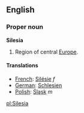 ==English==

===Proper noun===
{{wikipedia}}
'''Silesia'''
# Region of central [[Europe]].

====Translations====

*[[French]]: [[Silésie]] ''f''
*[[German]]: [[Schlesien]]
*[[Polish]]: [[Śląsk]] ''m''
[[pl:Silesia]]